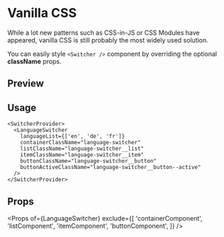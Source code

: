 


<Meta title="Examples/styling/css" />

# Vanilla CSS

While a lot new patterns such as CSS-in-JS or CSS Modules have appeared, vanilla CSS is still probably the most widely used solution.

You can easily style `<Switcher />` component by overriding the optional **className** props.

## Preview

<Preview withSource="none">
  <SwitcherProvider>
    <LanguageSwitcher
      languageList={['en', 'de', 'fr']}
      containerClassName="language-switcher"
      listClassName="language-switcher__list"
      itemClassName="language-switcher__item"
      buttonClassName="language-switcher__button"
      buttonActiveClassName="language-switcher__button--active"
    />
  </SwitcherProvider>
</Preview>

## Usage

```tsx
<SwitcherProvider>
  <LanguageSwitcher
    languageList={['en', 'de', 'fr']}
    containerClassName="language-switcher"
    listClassName="language-switcher__list"
    itemClassName="language-switcher__item"
    buttonClassName="language-switcher__button"
    buttonActiveClassName="language-switcher__button--active"
  />
</SwitcherProvider>
```

## Props

<Props
  of={LanguageSwitcher}
  exclude={[
    'containerComponent',
    'listComponent',
    'itemComponent',
    'buttonComponent',
  ]}
/>

